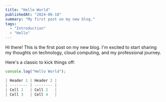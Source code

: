 ```yaml
---
title: "Hello World"
publishedAt: "2024-06-18"
summary: "My first post on my new blog."
tags:
  - "Introduction"
  - "Hello"
---
```


Hi there! This is the first post on my new blog. I'm excited to start sharing my thoughts on technology, cloud computing, and my professional journey.

Here's a classic to kick things off:

```jsx
console.log("Hello World");

| Header 1 | Header 2 |
| -------- | -------- |
| Cell 1   | Cell 2   |
| Cell 3   | Cell 4   |